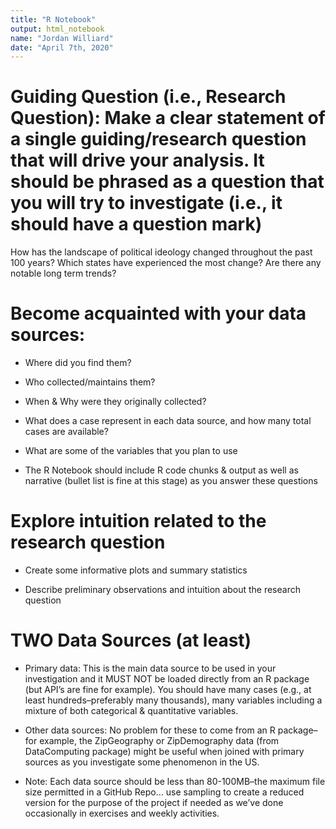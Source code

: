 ```yaml
---
title: "R Notebook"
output: html_notebook
name: "Jordan Williard"
date: "April 7th, 2020"
---
```


# Guiding Question (i.e., Research Question): Make a clear statement of a single guiding/research question that will drive your analysis.  It should be phrased as a question that you will try to investigate (i.e., it should have a question mark) 

How has the landscape of political ideology changed throughout the past 100 years? Which states have experienced the most change? Are there any notable long term trends?

# Become acquainted with your data sources:
* Where did you find them?

* Who collected/maintains them?

* When & Why were they originally collected?

* What does a case represent in each data source, and how many total cases are available?

* What are some of the variables that you plan to use

* The R Notebook should include R code chunks & output as well as narrative (bullet list is fine at this stage) as you answer these questions

# Explore intuition related to the research question
* Create some informative plots and summary statistics 

* Describe preliminary observations and intuition about the research question

# TWO Data Sources (at least)
* Primary data:  This is the main data source to be used in your investigation and it MUST NOT be loaded directly from an R package (but API's are fine for example). You should have many cases (e.g., at least hundreds--preferably many thousands), many variables including a mixture of both categorical & quantitative variables.  

* Other data sources: No problem for these to come from an R package--for example, the ZipGeography or ZipDemography data (from DataComputing package) might be useful when joined with primary sources as you investigate some phenomenon in the US. 

* Note: Each data source should be less than 80-100MB--the maximum file size permitted in a GitHub Repo... use sampling to create a reduced version for the purpose of the project if needed as we've done occasionally in exercises and weekly activities.